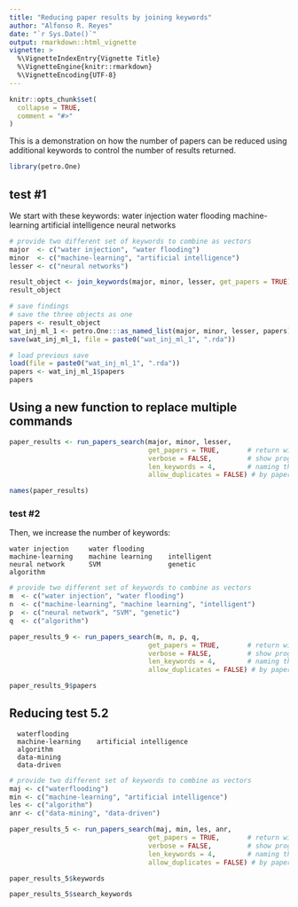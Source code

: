 ```yaml
---
title: "Reducing paper results by joining keywords"
author: "Alfonso R. Reyes"
date: "`r Sys.Date()`"
output: rmarkdown::html_vignette
vignette: >
  %\VignetteIndexEntry{Vignette Title}
  %\VignetteEngine{knitr::rmarkdown}
  %\VignetteEncoding{UTF-8}
---
```


```r
knitr::opts_chunk$set(
  collapse = TRUE,
  comment = "#>"
)
```

This is a demonstration on how the number of papers can be reduced using additional keywords to control the number of results returned.

```r
library(petro.One)
```


## test #1
We start with these keywords:
    water injection     water flooding
    machine-learning    artificial intelligence
    neural networks

```r
# provide two different set of keywords to combine as vectors
major  <- c("water injection", "water flooding")
minor  <- c("machine-learning", "artificial intelligence")
lesser <- c("neural networks")

result_object <- join_keywords(major, minor, lesser, get_papers = TRUE)
result_object
```


```r
# save findings
# save the three objects as one
papers <- result_object
wat_inj_ml_1 <- petro.One:::as_named_list(major, minor, lesser, papers)
save(wat_inj_ml_1, file = paste0("wat_inj_ml_1", ".rda"))

# load previous save
load(file = paste0("wat_inj_ml_1", ".rda"))
papers <- wat_inj_ml_1$papers
papers
```

## Using a new function to replace multiple commands

```r
paper_results <- run_papers_search(major, minor, lesser,
                                   get_papers = TRUE,       # return with papers
                                   verbose = FALSE,         # show progress
                                   len_keywords = 4,        # naming the data file
                                   allow_duplicates = FALSE) # by paper title and id
```

```r
names(paper_results)
```



### test #2
Then, we increase the number of keywords:

    water injection     water flooding
    machine-learning    machine learning    intelligent
    neural network      SVM                 genetic
    algorithm

```r
# provide two different set of keywords to combine as vectors
m  <- c("water injection", "water flooding")
n  <- c("machine-learning", "machine learning", "intelligent")
p  <- c("neural network", "SVM", "genetic")
q  <- c("algorithm")

paper_results_9 <- run_papers_search(m, n, p, q,
                                   get_papers = TRUE,       # return with papers
                                   verbose = FALSE,         # show progress
                                   len_keywords = 4,        # naming the data file
                                   allow_duplicates = FALSE) # by paper title and id

paper_results_9$papers
```



## Reducing test 5.2

      waterflooding
      machine-learning    artificial intelligence
      algorithm
      data-mining
      data-driven

```r
# provide two different set of keywords to combine as vectors
maj <- c("waterflooding")
min <- c("machine-learning", "artificial intelligence")
les <- c("algorithm")
anr <- c("data-mining", "data-driven")

paper_results_5 <- run_papers_search(maj, min, les, anr, 
                                   get_papers = TRUE,       # return with papers
                                   verbose = FALSE,         # show progress
                                   len_keywords = 4,        # naming the data file
                                   allow_duplicates = FALSE) # by paper title and id

paper_results_5$keywords
```

```r
paper_results_5$search_keywords
```

